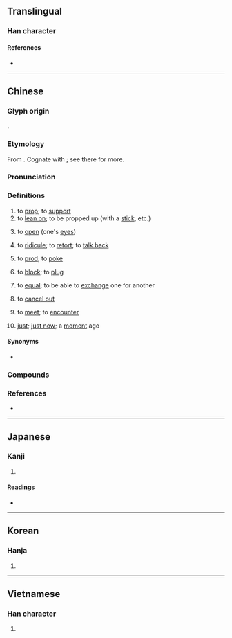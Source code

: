 {{character info}}
==Translingual==

===Han character===
{{Han char|rn=64|rad=手|as=05|sn=8|four=50014|canj=QYG|ids=⿰扌主}}

====References====
* {{Han ref|kx=0424.180|dkj=11940|dj=0772.140|hdz=31857.010|uh=62C4|ud=25284|bh=A9D6|bd=43478}}

----

==Chinese==
{{zh-forms|alt=抵-Hokkien,遇-Hokkien “meet”,適-Hokkien “just”}}

===Glyph origin===
{{Han etym}}
{{Han compound|手|主|ls=psc|c1=s|c2=p|t1=hand}}.

===Etymology===
From {{inh|zh|sit-pro|*duːŋ||post; column}}. Cognate with {{och-l|柱|post; column}}; see there for more.

===Pronunciation===
{{zh-pron
|m=zhǔ
|c=zyu2
|mn=tú
|mn-t=zu2/zu6
|mc=y
|oc=y
|ma=Zh-zhu.ogg
|cat=v
}}

===Definitions===
{{zh-hanzi}}

# to [[prop]]; to [[support]]
# to [[lean on]]; to be propped up (with a [[stick]], etc.)
# {{lb|zh|archaic}} to [[open]] (one's [[eye]]s)
# {{lb|zh|literary|or|Hokkien}} to [[ridicule]]; to [[retort]]; to [[talk back]]
# {{lb|zh|archaic}} to [[prod]]; to [[poke]]
# {{lb|zh|literary}} to [[block]]; to [[plug]]
# {{lb|zh|Hokkien}} to [[equal]]; to be able to [[exchange]] one for another
# {{lb|zh|Hokkien}} to [[cancel out]]
# {{lb|zh|Hokkien}} to [[meet]]; to [[encounter]]
# {{lb|zh|Hokkien}} [[just]]; [[just now]]; a [[moment]] ago

====Synonyms====
{{zh-dial|遇}}
* {{sense|just now}}
{{zh-syn-saurus|剛才}}

===Compounds===
{{zh-der|十巴拄:si̍p-pa-tú|撐拄|搘拄|撐腸拄腹|拄拐|拄杖|撐腸拄肚|拄笏看山|拄拄:tú-tú|拄才:tú-chiah|拄好:tú-hó|拄著/拄着:tú-tio̍h|小拄|拄喙|拄撐|拄牆|拄笏|拄笏西山|拄頤|拄頰|拄頰看山|撐天拄地|撑天拄地|撑拄|支拄|枝拄|觝拄|通天拄杖|過頭拄杖}}

===References===
* {{thcwd|3963}}

----

==Japanese==

===Kanji===
{{ja-kanji|grade=|rs=手05}}

# {{rfdef|ja|sort=手05}}

====Readings====
* {{ja-readings|on=[[ちゅ]] (chu)|kun=[[あげる]] (ageru)}}

----

==Korean==

===Hanja===
{{ko-hanja|hangeul=주|eumhun=|rv=ju|mr=chu|y=cwu}}

# {{rfdef|ko|sort=手05}}

----

==Vietnamese==

===Han character===
{{vi-hantu|[[chủ]], [[trụ]], [[chỏ]], [[chõ]]|rs=手05}}

# {{rfdef|vi|sort=手05}}